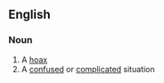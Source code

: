 ==English==

===Noun===
{{en-noun|sg=[[mare]]'s [[nest]]}}

# A [[hoax]]
# A [[confused]] or [[complicated]] situation